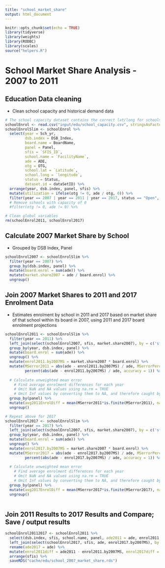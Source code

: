 ```yaml
---
title: "school_market_share"
output: html_document
---
```


```r
knitr::opts_chunk$set(echo = TRUE)
library(tidyverse)
library(weights)
library(RODBC)
library(scales)
source("helpers.R")
```

# School Market Share Analysis - 2007 to 2011
## Education Data cleaning
 
- Clean school capacity and historical demand data

```r
# The school capacity dataset contains the correct lat/long for schools
schoolEnrol <- read.csv("input/edu/school_capacity.csv", stringsAsFactors = FALSE)
schoolEnrolSlim <- schoolEnrol %>%
  select(year = Sch_yr, 
         dsb.index = DSB_Index, 
         board.name = BoardName, 
         panel = Panel, 
         sfis = `SFIS_ID`,
         school.name = `FacilityName`, 
         ade = ADE,
         otg = OTG, 
         school.lat = `Latitude`, 
         school.long = `longitude`, 
         status = Status, 
         dataset.id = dataSetID) %>%
  arrange(year, dsb.index, panel, sfis) %>%
  mutate(utilization = ifelse(otg != 0, ade / otg, 0)) %>%
  filter(year == 2007 | year == 2011 | year == 2017, status == "Open", dataset.id == 2)
  # Remove schools with capacity of 0
  #filter(otg != 0, ade != 0) %>%

# Clean global variables
rm(schoolEnrol2011, schoolEnrol2017)
```

## Calculate 2007 Market Share by School
- Grouped by DSB Index, Panel

```r
schoolEnrol2007 <- schoolEnrolSlim %>%
  filter(year == 2007) %>%
  group_by(dsb.index, panel) %>%
  mutate(board.enrol = sum(ade)) %>%
  mutate(market.share2007 = ade / board.enrol) %>%
  ungroup()
```

## Join 2007 Market Shares to 2011 and 2017 Enrolment Data
- Estimates enrolment by school in 2011 and 2017 based on market share of that school within its board in 2007, using 2011 and 2017 board enrolment projections

```r
schoolEnrol2011 <- schoolEnrolSlim %>%
  filter(year == 2011) %>%
  left_join(select(schoolEnrol2007, sfis, market.share2007), by = c('sfis')) %>%
  group_by(year, dsb.index, panel) %>%
  mutate(board.enrol = sum(ade)) %>%
  ungroup() %>%
  mutate(enrol2011.by2007MS = market.share2007 * board.enrol) %>%
  mutate(MSerror2011 = abs(ade - enrol2011.by2007MS) / ade, MSerrorPercent2011 = 
         percent(abs(ade - enrol2011.by2007MS) / ade, accuracy = 1)) %>%
  
  # Calculate unweighted mean error
    # Find average enrolment differences for each year
    # Omit NaN and NA values using na.rm = TRUE
    # Omit Inf values by converting them to NA, and therefore caught by na.rm = TRUE
  group_by(panel) %>%
  mutate(avg2011EnrolDiff = mean(MSerror2011*is.finite(MSerror2011), na.rm = TRUE)) %>%
  ungroup()

# Repeat above for 2017
schoolEnrol2017 <- schoolEnrolSlim %>%
  filter(year == 2017) %>%
  left_join(select(schoolEnrol2007, sfis, market.share2007), by = c('sfis')) %>%
  group_by(year, dsb.index, panel) %>%
  mutate(board.enrol = sum(ade)) %>%
  ungroup() %>%
  mutate(enrol2017.by2007MS = market.share2007 * board.enrol) %>%
  mutate(MSerror2017 = abs(ade - enrol2017.by2007MS) / ade, MSerrorPercent2017 = 
         percent(abs(ade - enrol2017.by2007MS) / ade, accuracy = 1)) %>%
  
  # Calculate unweighted mean error
    # Find average enrolment differences for each year
    # Omit NaN and NA values using na.rm = TRUE
    # Omit Inf values by converting them to NA, and therefore caught by na.rm = TRUE
  group_by(panel) %>%
  mutate(avg2017EnrolDiff = mean(MSerror2017*is.finite(MSerror2017), na.rm = TRUE)) %>%
  ungroup()
  
```

## Join 2011 Results to 2017 Results and Compare; Save / output results

```r
schoolEnrol20112017 <- schoolEnrol2011 %>%
  select(dsb.index, sfis, school.name, panel, ade2011 = ade, enrol2011.by2007MS) %>%
  left_join(select(schoolEnrol2017, sfis, ade, enrol2017.by2007MS), by = c('sfis')) %>%
  rename(ade2017 = ade) %>%
  mutate(enrol2011diff = ade2011 - enrol2011.by2007MS, enrol2017diff = ade2017 - enrol2017.by2007MS) %>%
  arrange(sfis) %>%
  saveRDS("cache/edu/school_2007_market_share.rds")

```